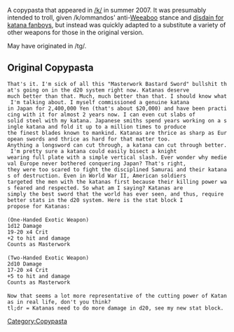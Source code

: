 A copypasta that appeared in [[/k/]] in summer 2007. It was presumably intended to troll, given /k/ommandos' anti-[[Weeaboo]] stance and [[/k/#Katana Vacuum|disdain for katana fanboys]], but instead was quickly adapted to a substitute a variety of other weapons for those in the original version.

May have originated in /tg/.


== Original Copypasta ==

 That's it. I'm sick of all this "Masterwork Bastard Sword" bullshit that's going on in the d20 system right now. Katanas deserve
 much better than that. Much, much better than that. I should know what I'm talking about. I myself commissioned a genuine katana
 in Japan for 2,400,000 Yen (that's about $20,000) and have been practicing with it for almost 2 years now. I can even cut slabs of
 solid steel with my katana. Japanese smiths spend years working on a single katana and fold it up to a million times to produce
 the finest blades known to mankind. Katanas are thrice as sharp as European swords and thrice as hard for that matter too.
 Anything a longsword can cut through, a katana can cut through better. I'm pretty sure a katana could easily bisect a knight
 wearing full plate with a simple vertical slash. Ever wonder why medieval Europe never bothered conquering Japan? That's right,
 they were too scared to fight the disciplined Samurai and their katanas of destruction. Even in World War II, American soldiers
 targeted the men with the katanas first because their killing power was feared and respected. So what am I saying? Katanas are
 simply the best sword that the world has ever seen, and thus, require better stats in the d20 system. Here is the stat block I
 propose for Katanas:
 
 (One-Handed Exotic Weapon)
 1d12 Damage
 19-20 x4 Crit
 +2 to hit and damage
 Counts as Masterwork
 
 (Two-Handed Exotic Weapon)
 2d10 Damage
 17-20 x4 Crit
 +5 to hit and damage
 Counts as Masterwork
 
 Now that seems a lot more representative of the cutting power of Katanas in real life, don't you think?
 tl;dr = Katanas need to do more damage in d20, see my new stat block.


[[Category:Copypasta]]